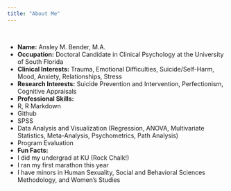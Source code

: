 ```yaml
---
title: "About Me"
---
```


<script>
   $(document).ready(function() {
     $head = $('#header');
     $head.prepend('<img src=\"Research.jpg\" style=\"float: right;width: 300px;\"/>')
   });
</script>
<br>

* **Name:** Ansley M. Bender, M.A.
* **Occupation:** Doctoral Candidate in Clinical Psychology at the University of South Florida
* **Clinical Interests:** Trauma, Emotional Difficulties, Suicide/Self-Harm, Mood, Anxiety, Relationships, Stress
* **Research Interests:** Suicide Prevention and Intervention, Perfectionism, Cognitive Appraisals
* **Professional Skills:** 
 + R, R Markdown
 + Github
 + SPSS
 + Data Analysis and Visualization (Regression, ANOVA, Multivariate Statistics, Meta-Analysis, Psychometrics, Path Analysis)
 + Program Evaluation
* **Fun Facts:** 
 + I did my undergrad at KU (Rock Chalk!)
 + I ran my first marathon this year
 + I have minors in Human Sexuality, Social and Behavioral Sciences Methodology, and Women's Studies



